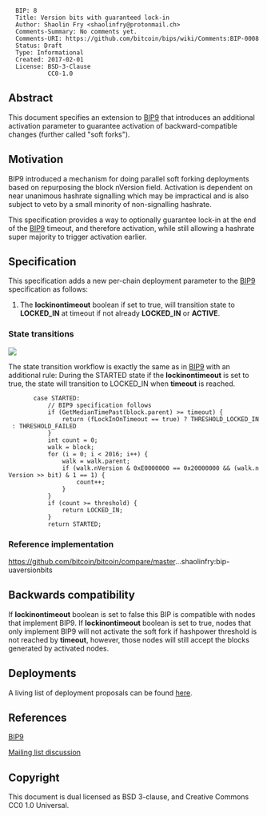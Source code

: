 <pre>
  BIP: 8
  Title: Version bits with guaranteed lock-in
  Author: Shaolin Fry <shaolinfry@protonmail.ch>
  Comments-Summary: No comments yet.
  Comments-URI: https://github.com/bitcoin/bips/wiki/Comments:BIP-0008
  Status: Draft
  Type: Informational
  Created: 2017-02-01
  License: BSD-3-Clause
           CC0-1.0
</pre>

==Abstract==

This document specifies an extension to [[bip-0009.mediawiki|BIP9]] that introduces an additional activation parameter to guarantee activation of backward-compatible changes (further called "soft forks").

==Motivation==

BIP9 introduced a mechanism for doing parallel soft forking deployments based on repurposing the block nVersion field. Activation is dependent on near unanimous hashrate signalling which may be impractical and is also subject to veto by a small minority of non-signalling hashrate.

This specification provides a way to optionally guarantee lock-in at the end of the [[bip-0009.mediawiki|BIP9]] timeout, and therefore activation, while still allowing a hashrate super majority to trigger activation earlier.

==Specification==

This specification adds a new per-chain deployment parameter to the [[bip-0009.mediawiki|BIP9]] specification as follows:

# The '''lockinontimeout''' boolean if set to true, will transition state to '''LOCKED_IN''' at timeout if not already '''LOCKED_IN''' or '''ACTIVE'''.

===State transitions===

<img src="bip-0008/states.png" align="middle"></img>

The state transition workflow is exactly the same as in [[bip-0009.mediawiki|BIP9]] with an additional rule: During the STARTED state if the '''lockinontimeout''' is set to true, the state will transition to LOCKED_IN when '''timeout''' is reached.

        case STARTED:
            // BIP9 specification follows
            if (GetMedianTimePast(block.parent) >= timeout) {
                return (fLockInOnTimeout == true) ? THRESHOLD_LOCKED_IN : THRESHOLD_FAILED
            }
            int count = 0;
            walk = block;
            for (i = 0; i < 2016; i++) {
                walk = walk.parent;
                if (walk.nVersion & 0xE0000000 == 0x20000000 && (walk.nVersion >> bit) & 1 == 1) {
                    count++;
                }
            }
            if (count >= threshold) {
                return LOCKED_IN;
            }
            return STARTED;

=== Reference implementation ===

https://github.com/bitcoin/bitcoin/compare/master...shaolinfry:bip-uaversionbits

==Backwards compatibility==

If '''lockinontimeout''' boolean is set to false this BIP is compatible with nodes that implement BIP9. If '''lockinontimeout''' boolean is set to true, nodes that only implement BIP9 will not activate the soft fork if hashpower threshold is not reached by '''timeout''', however, those nodes will still accept the blocks generated by activated nodes.

==Deployments==

A living list of deployment proposals can be found [[bip-0008/assignments.mediawiki|here]].

==References==

[[bip-0009.mediawiki|BIP9]]

[https://lists.linuxfoundation.org/pipermail/bitcoin-dev/2017-February/013643.html Mailing list discussion]

==Copyright==

This document is dual licensed as BSD 3-clause, and Creative Commons CC0 1.0 Universal.

